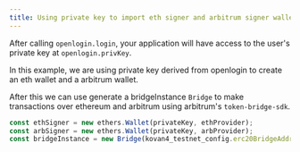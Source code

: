 ```yaml
---
title: Using private key to import eth signer and arbitrum signer wallet
---
```


After calling `openlogin.login`, your application will have access to the user's private key at `openlogin.privKey`.

In this example, we are using private key derived from openlogin to create an eth wallet and a arbitrum wallet.

After this we can use generate a bridgeInstance `Bridge` to make transactions over ethereum and arbitrum using arbitrum's `token-bridge-sdk`.

```js
const ethSigner = new ethers.Wallet(privateKey, ethProvider);
const arbSigner = new ethers.Wallet(privateKey, arbProvider);
const bridgeInstance = new Bridge(kovan4_testnet_config.erc20BridgeAddress, kovan4_testnet_config.arbTokenBridgeAddress, ethSigner, arbSigner);
```
